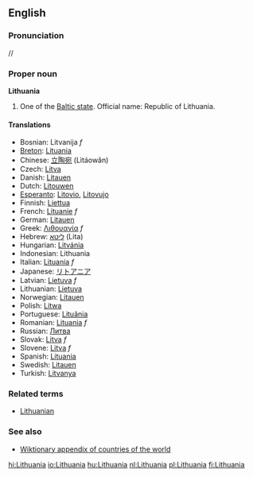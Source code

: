 {{wikipedia}}
==English==
===Pronunciation===
/{{IPAchar|ˌlɪθjuˈeɪniə}}/
===Proper noun===
'''Lithuania'''

#One of the [[Baltic state]]. Official name: Republic of Lithuania.

====Translations====
*Bosnian: Litvanija ''f''
*[[Breton]]: [[Lituania]]
*Chinese: [[立陶宛]] (Lìtáowǎn)
*Czech: [[Litva#Czech|Litva]]
*Danish: [[Litauen]]
*Dutch: [[Litouwen]]
*[[Esperanto]]: [[Litovio]], [[Litovujo]]
*Finnish: [[Liettua]]
*French: [[Lituanie]] ''f''
*German: [[Litauen]]
*Greek: [[Λιθουανία]] ''f''
*Hebrew: [[ליטא]] (Lita)
*Hungarian: [[Litvánia]]
*Indonesian: Lithuania
*Italian: [[Lituania]] ''f''
*Japanese: [[リトアニア]]
*Latvian: [[Lietuva]] ''f''
*Lithuanian: [[Lietuva]]
*Norwegian: [[Litauen]]
*Polish: [[Litwa]]
*Portuguese: [[Lituânia]]
*Romanian: [[Lituania]] ''f''
*Russian: [[Литва]]
*Slovak: [[Litva#Slovak|Litva]] ''f''
*Slovene: [[Litva#Slovene|Litva]] ''f''
*Spanish: [[Lituania#Spanish|Lituania]]
*Swedish: [[Litauen]]
*Turkish: [[Litvanya]]

===Related terms===
*[[Lithuanian]]

===See also===
*[[Wiktionary Appendix:Countries of the world|Wiktionary appendix of countries of the world]]

[[hi:Lithuania]]
[[io:Lithuania]]
[[hu:Lithuania]]
[[nl:Lithuania]]
[[pl:Lithuania]]
[[fi:Lithuania]]
